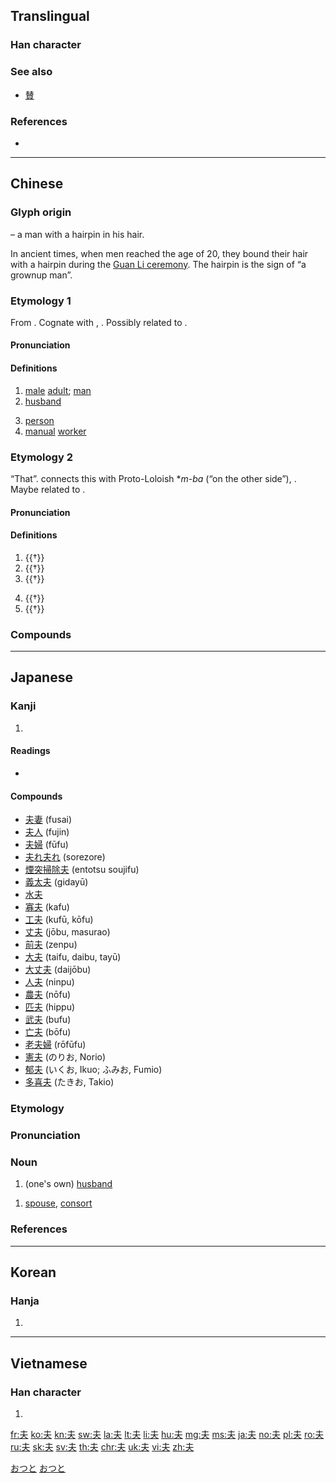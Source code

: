 {{also|禾|末|天|未|夭|兂|伕}}
==Translingual==

===Han character===
{{Han char|rn=37|rad=大|as=01|sn=4|four=50030|canj=QO|ids=⿻二人}}

===See also===
* {{l|mul|替}} [[賛]] {{qualifier|top simplified from 竝 and 兟}}

===References===
* {{Han ref|kx=0248.110|dkj=05835|dj=0507.010|hdz=10521.010|uh=592B|ud=22827|bh=A4D2|bd=42194}}

----

==Chinese==
{{zh-forms}}

===Glyph origin===
{{Han etym}}
{{Han compound|大|一|ls=ic|t1=man|t2=hairpin}} – a man with a hairpin in his hair.

In ancient times, when men reached the age of 20, they bound their hair with a hairpin during the [[w:Guan Li|Guan Li ceremony]]. The hairpin is the sign of “a grownup man”.

===Etymology 1===
From {{inh|zh|sit-pro|*p/ba||male, father, third-person pronoun}}. Cognate with {{cog|bo|པ||''masculine noun suffix''}}, {{cog|my|ဖ||''masculine noun suffix''}}. Possibly related to {{och-l|父|father}}.

====Pronunciation====
{{zh-pron
|m=fū
|c=fu1
|h=pfs=fû
|md=hŭ
|mn=hu
|w=1fu,3vu
|mc=2
|oc=1,1
|cat=n
}}

====Definitions====
{{zh-hanzi}}

# [[male]] [[adult]]; [[man]]
# [[husband]]
#: {{zh-x|丈夫|husband}}
#: {{zh-x|夫婦|married couple}}
# [[person]]
# [[manual]] [[worker]]
#: {{zh-x|農夫|peasant}}
#: {{zh-x|漁夫|fisherman}}

===Etymology 2===
“That”. {{zh-ref|Schuessler (2007)}} connects this with Proto-Loloish *''m-ba'' (“on the other side”), {{cog|bo|ཕ||beyond, farther on, onward}}. Maybe related to {{och-l|彼|that}}.

====Pronunciation====
{{zh-pron
|m=fú
|c=fu4
|mc=1
|oc=2+3,2
|cat=pron,part
}}

====Definitions====
{{zh-hanzi}}

# {{†}} {{n-g|A generic personal pronoun – [[he]]; [[she]]; [[it]]; [[they]].}}
# {{†}} {{n-g|A generic demonstrative pronoun – [[this]]; [[that]]; [[these]]; [[those]].}}
# {{†}} {{n-g|Sentence-initial particle which introduces a [[topic]].}}
#: {{zh-x|夫{fú} 將{jiàng} 者，國 之 輔 也。|'''The''' general is the country's defense.|ref=Sunzi}}
# {{†}} {{n-g|Sentence-final particle, meaning “Is it not?”.}}
# {{†}} {{n-g|Meaningless particle in the middle of a sentence.}}

===Compounds===
{{zh-der|夫人:madam|大夫:doctor|丈夫:husband|夫婦:married couple|功夫:kung-fu|農夫:peasant|漁夫:fisherman|一勇之夫|一夫|丈夫女|丈夫子|三閭大夫|下功夫|下大夫|下工夫|不丈夫|不多工夫|不杖期夫|且夫|中散大夫|主治大夫|尹霍夫池|二夫人|五大夫|五羖大夫|人夫|人盡可夫|介夫|伊凡諾夫|伙夫|偉丈夫|做工夫|傖夫俗人|僕夫|先夫|光祿大夫|克利夫蘭|克希荷夫|兒夫|兒女夫妻|共事一夫|冰島漁夫|凡夫|凡夫俗子|凡夫肉眼|剋夫|前夫|力敵萬夫|功夫片|勇夫|勇夫悍卒|匹夫|匹夫之勇|匹夫匹婦|匹夫懷璧|匹夫有責|千夫|千夫所指|千夫長|半刻工夫|南斯拉夫|卡夫卡|卿大夫|周亞夫|哲夫|單夫隻婦|嗇夫|嗟夫|地下夫人|坐產招夫|堯夫助麥|壓寨夫人|士大夫|士大夫畫|士夫|壯夫|夜夫|大丈夫|大夫松|太中大夫|太夫人|太夫子|夫主|夫人城|夫人縣君|夫人裙帶|夫倡婦隨|夫兄弟|夫君|夫唱婦隨|夫妻|夫妻兩口|夫妻反目|夫妻店|夫妻相|夫妻關係|夫娘|夫婦合璧|夫婦和|夫婦好合|夫婦齊眉|夫婿|夫子|夫子自道|夫家|夫差|夫役|夫榮妻貴|夫榮妻顯|夫權|夫死從子|夫男|夫貴妻榮|夫頭|夫馬|夫黨|夯夫|夯鐵之夫|奉政大夫|女丈夫|女中丈夫|奸夫|如夫人|妹夫|妻以夫貴|姊夫|姐夫|姑夫|姦夫|姦夫淫婦|姨夫|娼夫|婢作夫人|婢學夫人|婦奪夫權|嫂夫人|子大夫|孔夫子|孱夫|安得列夫|宰夫|家庭主夫|家庭煮夫|寡夫|尊夫人|小丈夫|小夫人|居里夫人|屠夫|屠格涅夫|工夫|工夫茶|巴夫洛夫|床上功夫|庸夫|廚夫|役夫|征夫|後夫|御史大夫|御夫座|怨女曠夫|怯夫|息夫人|患難夫妻|情夫|愚夫|愚夫愚婦|憂愁夫人|懦夫|戚夫人|打脊匹夫|扛夫|抓工夫|抗戰夫人|押寨夫人|抽功夫|拉夫|拉格羅夫|拔圍出夫|拙夫|指腳夫妻|挑夫|挑妻窩夫|摩耶夫人|擔夫|故夫|斯拉夫族|曠夫|曠夫怨女|更夫|有夫之婦|有工夫|望夫石|未婚夫|李夫人|村夫|村夫俗子|村夫子|村夫野老|杖期夫|柴米夫妻|柴門霍夫|梅爾夫人|槓夫|樵夫|武夫|死工夫|殺狗勸夫|民夫|民賊獨夫|水夫|水火夫|水磨工夫|沒工夫|沒得工夫|沒的功夫|沙卡洛夫|海夫人|清道夫|湘夫人|潛夫論|瀧夫|灌夫罵坐|火夫|烈丈夫|牧夫座|狂夫|獨夫|獨夫民賊|玉夫座|王夫之|用工夫|田夫牧子|田夫野老|病夫|白費功夫|百夫良|百夫長|盭夫|相夫教子|相女配夫|眇小丈夫|磨功夫|萬夫|萬夫不當|萬夫莫敵|萬夫莫當|穡夫|空中夫妻|窺御激夫|站夫|竹夫人|第一夫人|筆下功夫|管夫人|箱底功夫|精夫|糞夫|結髮夫妻|縴夫|罵坐灌夫|羅敷有夫|羅蘭夫人|義夫節婦|老匹夫|老夫|老夫妻|老夫子|老夫老妻|而夫|耕夫|肉眼凡夫|腳夫|膳夫|臨水夫人|舁夫|船夫|花燭夫妻|花蕊夫人|若夫|莽大夫|莽夫|莽灌夫|蒙古大夫|薄夫|蝴蝶夫人|衛夫人|表沃夫|表面工夫|褐夫|西山餓夫|諫議大夫|謀夫孔多|貝奧武夫|貞夫烈婦|販夫走卒|貪夫徇財|貪夫痴客|費功夫|貼夫|賣工夫|賤丈夫|赫魯雪夫|赳赳武夫|起夫|車夫|車腳夫|輓夫|輦夫|轎夫|迂夫子|逐臭之夫|郁達夫|鄉大夫|鄙夫|鄙夫之見|長夫|閒工夫|關夫子|陰時夫|陳果夫|陸秀夫|露水夫妻|韋布匹夫|頂上功夫|馬夫|馬爾地夫|騾夫|高爾夫|高爾夫球|魯道夫|鰥夫|齋夫}}

----

==Japanese==

===Kanji===
{{ja-kanji|grade=4|rs=大01}}

# {{defn|lang=ja|sort=大01}}

====Readings====
* {{ja-readings|on=[[ふ]] (''fu''), [[ふう]] (''fū''), [[ぶ]] (''bu'') [[ぷ]](''pu'')|kun=[[おっと]] (''otto''), [[それ]] ([[夫れ]], ''sore'')|nanori=[[お]] (''o''), [[と]] (''to''), [[ゆう]] (''yū''), [[よ]] (''yo'')}}

====Compounds====
{{der-top|Compounds}}
* [[夫妻]] (fusai)
* [[夫人]] (fujin)
* [[夫婦]] (fūfu)
* [[夫れ夫れ]] (sorezore)
* [[煙突掃除夫]] (entotsu soujifu)
* [[義太夫]] (gidayū)
* [[水夫]]
* [[寡夫]] (kafu)
* [[工夫]] (kufū, kōfu)
* [[丈夫]] (jōbu, masurao)
* [[前夫]] (zenpu)
* [[大夫]] (taifu, daibu, tayū)
* [[大丈夫]] (daijōbu)
* [[人夫]] (ninpu)
* [[農夫]] (nōfu)
* [[匹夫]] (hippu)
* [[武夫]] (bufu)
* [[亡夫]] (bōfu)
* [[老夫婦]] (rōfūfu)
* [[憲夫]] (のりお, Norio)
* [[郁夫]] (いくお, Ikuo; ふみお, Fumio)
* [[多喜夫]] (たきお, Takio)
{{der-bottom}}

===Etymology===
{{ja-kanjitab|おっと|yomi=k}}
{{rfe|lang=ja|Needs splitting by reading.}}

===Pronunciation===
{{ja-pron|yomi=k|おっと|acc=0|acc_ref=SMK2,NHK,DJR}}

===Noun===
{{ja-noun|おっと|hhira=をつと}}

# {{lb|ja|humble|sort=おっと}} (one's own) [[husband]]

{{ja-noun|つま}}

# [[spouse]], [[consort]]

===References===
<references/>

[[Category:Japanese basic words|おつと]]
[[Category:ja:Family|おつと]]

----

==Korean==

===Hanja===
{{ko-hanja|hangeul=부}}

# {{defn|lang=ko|sort=大01}}

----

==Vietnamese==

===Han character===
{{vi-hantu|[[phu]]|rs=大01}}

# {{defn|lang=vi|sort=大01}}

[[fr:夫]]
[[ko:夫]]
[[kn:夫]]
[[sw:夫]]
[[la:夫]]
[[lt:夫]]
[[li:夫]]
[[hu:夫]]
[[mg:夫]]
[[ms:夫]]
[[ja:夫]]
[[no:夫]]
[[pl:夫]]
[[ro:夫]]
[[ru:夫]]
[[sk:夫]]
[[sv:夫]]
[[th:夫]]
[[chr:夫]]
[[uk:夫]]
[[vi:夫]]
[[zh:夫]]